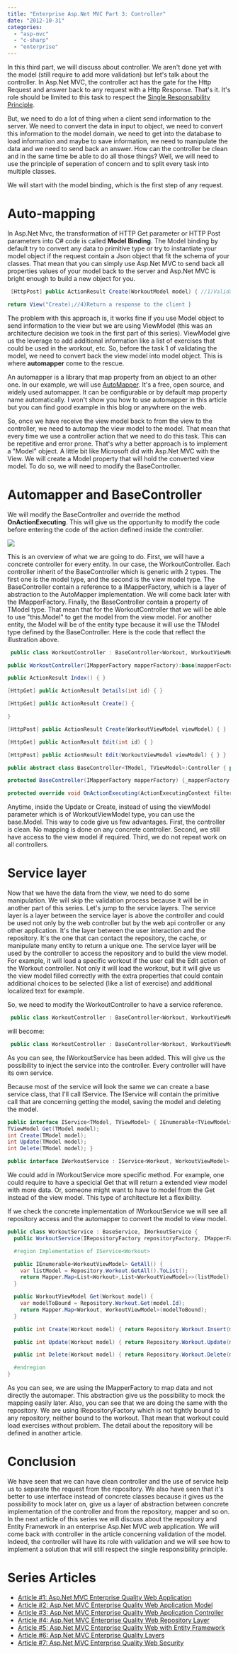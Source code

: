 ```yaml
---
title: "Enterprise Asp.Net MVC Part 3: Controller"
date: "2012-10-31"
categories: 
  - "asp-mvc"
  - "c-sharp"
  - "enterprise"
---
```


In this third part, we will discuss about controller. We aren't done yet with the model (still require to add more validation) but let's talk about the controller. In Asp.Net MVC, the controller act has the gate for the Http Request and answer back to any request with a Http Response. That's it. It's role should be limited to this task to respect the [Single Responsability Principle](http://en.wikipedia.org/wiki/Single_responsibility_principle).

But, we need to do a lot of thing when a client send information to the server. We need to convert the data in input to object, we need to convert this information to the model domain, we need to get into the database to load information and maybe to save information, we need to manipulate the data and we need to send back an answer. How can the controller be clean and in the same time be able to do all those things? Well, we will need to use the principle of seperation of concern and to split every task into multiple classes.

We will start with the model binding, which is the first step of any request.

# Auto-mapping

In Asp.Net Mvc, the transformation of HTTP Get parameter or HTTP Post parameters into C\# code is called **Model Binding**. The Model binding by default try to convert any data to primitive type or try to instantiate your model object if the request contain a Json object that fit the schema of your classes. That mean that you can simply use Asp.Net MVC to send back all properties values of your model back to the server and Asp.Net MVC is bright enough to build a new object for you. 

```csharp
 [HttpPost] public ActionResult Create(WorkoutModel model) { //1)Validate model //2)Do manipulation //3)Save into the database

return View("Create);//4)Return a response to the client } 
```

The problem with this approach is, it works fine if you use Model object to send information to the view but we are using ViewModel (this was an architecture decision we took in the first part of this series). ViewModel give us the leverage to add additional information like a list of exercises that could be used in the workout, etc. So, before the task 1 of validating the model, we need to convert back the view model into model object. This is where **automapper** come to the rescue.

An automapper is a library that map property from an object to an other one. In our example, we will use [AutoMapper](http://automapper.org/). It's a free, open source, and widely used automapper. It can be configurable or by default map property name automatically. I won't show you how to use automapper in this article but you can find good example in this blog or anywhere on the web.

So, once we have receive the view model back to from the view to the controller, we need to automap the view model to the model. That mean that every time we use a controller action that we need to do this task. This can be repetitive and error prone. That's why a better approach is to implement a "Model" object. A little bit like Microsoft did with Asp.Net MVC with the View. We will create a Model property that will hold the converted view model. To do so, we will need to modify the BaseController.

# Automapper and BaseController

We will modify the BaseController and override the method **OnActionExecuting**. This will give us the opportunity to modify the code before entering the code of the action defined inside the controller.

![](/images/blog/workoutcontroller1.png)

This is an overview of what we are going to do. First, we will have a concrete controller for every entity. In our case, the WorkoutController. Each controller inherit of the BaseController which is generic with 2 types. The first one is the model type, and the second is the view model type. The BaseController contain a reference to a IMapperFactory, which is a layer of abstraction to the AutoMapper implementation. We will come back later with the IMapperFactory. Finally, the BaseController contain a property of TModel type. That mean that for the WorkoutController that we will be able to use "this.Model" to get the model from the view model. For another entity, the Model will be of the entity type because it will use the TModel type defined by the BaseController. Here is the code that reflect the illustration above.


```csharp
 public class WorkoutController : BaseController<Workout, WorkoutViewModel> {

public WorkoutController(IMapperFactory mapperFactory):base(mapperFactory) { }

public ActionResult Index() { }

[HttpGet] public ActionResult Details(int id) { }

[HttpGet] public ActionResult Create() {

}

[HttpPost] public ActionResult Create(WorkoutViewModel viewModel) { }

[HttpGet] public ActionResult Edit(int id) { }

[HttpPost] public ActionResult Edit(WorkoutViewModel viewModel) { } }

public abstract class BaseController<TModel, TViewModel>:Controller { private readonly IMapperFactory_mapperFactory; protected TModel Model { get; private set; }

protected BaseController(IMapperFactory mapperFactory) {_mapperFactory = mapperFactory; }

protected override void OnActionExecuting(ActionExecutingContext filterContext) { base.OnActionExecuting(filterContext); if(filterContext.ActionParameters.Any()) { var possibleViewModel = filterContext.ActionParameters.FirstOrDefault(x => x.Value.GetType() == typeof(TViewModel)); if (possibleViewModel.Value!=null) { var viewModel = (TViewModel) possibleViewModel.Value; var model = (TModel) Activator.CreateInstance(typeof (TModel)); Model =_mapperFactory.Map(viewModel, model); } } } } 
```

Anytime, inside the Update or Create, instead of using the viewModel parameter which is of WorkoutViewModel type, you can use the base.Model. This way to code give us few advantages. First, the controller is clean. No mapping is done on any concrete controller. Second, we still have access to the view model if required. Third, we do not repeat work on all controllers.

# Service layer

Now that we have the data from the view, we need to do some manipulation. We will skip the validation process because it will be in another part of this series. Let's jump to the service layers. The service layer is a layer between the service layer is above the controller and could be used not only by the web controller but by the web api controller or any other application. It's the layer between the user interaction and the repository. It's the one that can contact the repository, the cache, or manipulate many entity to return a unique one. The service layer will be used by the controller to access the repository and to build the view model. For example, it will load a specific workout if the user call the Edit action of the Workout controller. Not only it will load the workout, but it will give us the view model filled correctly with the extra properties that could contain additional choices to be selected (like a list of exercise) and additional localized text for example.

So, we need to modify the WorkoutController to have a service reference. 
```csharp
 public class WorkoutController : BaseController<Workout, WorkoutViewModel> { public WorkoutController(IMapperFactory mapperFactory):base(mapperFactory) { } //... 
``` 

will become: 

```csharp
 public class WorkoutController : BaseController<Workout, WorkoutViewModel> { private readonly IWorkoutService_service; public WorkoutController(IWorkoutService service, IMapperFactory mapperFactory):base(mapperFactory) {_service = service; } //... 
```

As you can see, the IWorkoutService has been added. This will give us the possibility to inject the service into the controller. Every controller will have its own service.

Because most of the service will look the same we can create a base service class, that I'll call IService. The IService will contain the primitive call that are concerning getting the model, saving the model and deleting the model. 

```csharp
public interface IService<TModel, TViewModel> { IEnumerable<TViewModel> GetAll(); 
TViewModel Get(TModel model); 
int Create(TModel model); 
int Update(TModel model);
int Delete(TModel model); }

public interface IWorkoutService : IService<Workout, WorkoutViewModel> { } 
```

We could add in IWorkoutService more specific method. For example, one could require to have a specicial Get that will return a extended view model with more data. Or, someone might want to have to model from the Get instead of the view model. This type of architecture let a flexibility.

If we check the concrete implementation of IWorkoutService we will see all repository access and the automapper to convert the model to view model. 

```csharp
public class WorkoutService : BaseService, IWorkoutService { 
  public WorkoutService(IRepositoryFactory repositoryFactory, IMapperFactory mapperFactory) : base(repositoryFactory, mapperFactory) { }

  #region Implementation of IService<Workout>

  public IEnumerable<WorkoutViewModel> GetAll() { 
    var listModel = Repository.Workout.GetAll().ToList(); 
    return Mapper.Map<List<Workout>,List<WorkoutViewModel>>(listModel); 
  }

  public WorkoutViewModel Get(Workout model) { 
    var modelToBound = Repository.Workout.Get(model.Id); 
    return Mapper.Map<Workout, WorkoutViewModel>(modelToBound); 
  }

  public int Create(Workout model) { return Repository.Workout.Insert(model); }

  public int Update(Workout model) { return Repository.Workout.Update(model); }

  public int Delete(Workout model) { return Repository.Workout.Delete(model); }

  #endregion 
} 
```

As you can see, we are using the IMapperFactory to map data and not directly the automaper. This abstraction give us the possibility to mock the mapping easily later. Also, you can see that we are doing the same with the repository. We are using IRepositoryFactory which is not tightly bound to any repository, neither bound to the workout. That mean that workout could load exercises without problem. The detail about the repository will be defined in another article.

# Conclusion

We have seen that we can have clean controller and the use of service help us to separate the request from the repository. We also have seen that it's better to use interface instead of concrete classes because it gives us the possibility to mock later on, give us a layer of abstraction between concrete implementation of the controller and from the repository, mapper and so on. In the next article of this series we will discuss about the repository and Entity Framework in an enterprise Asp.Net MVC web application. We will come back with controller in the article concerning validation of the model. Indeed, the controller will have its role with validation and we will see how to implement a solution that will still respect the single responsibility principle.

# Series Articles

- [Article #1: Asp.Net MVC Enterprise Quality Web Application](./enterprise-asp-net-part-1-mvc-the-planification) 
- [Article #2: Asp.Net MVC Enterprise Quality Web Application Model](./enterprise-asp-net-mvc-part-2-building-the-model) 
- [Article #3: Asp.Net MVC Enterprise Quality Web Application Controller](./enterprise-asp-net-mvc-part-3-controller) 
- [Article #4: Asp.Net MVC Enterprise Quality Web Repository Layer](./enterprise-asp-net-mvc-part-4-repository) 
- [Article #5: Asp.Net MVC Enterprise Quality Web with Entity Framework](./enterprise-asp-net-mvc-part-5-database-context-and-impersonate-data) 
- [Article #6: Asp.Net MVC Enterprise Quality Layers](./enterprise-asp-net-mvc-part-6-the-three-layers-of-validation) 
- [Article #7: Asp.Net MVC Enterprise Quality Web Security](./enterprise-asp-net-mvc-part-7-securing-action-with-role-authorization)